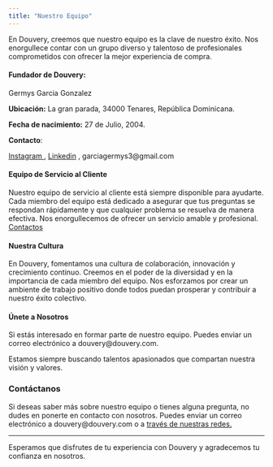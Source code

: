 ```yaml
---
title: "Nuestro Equipo"
---
```

 
En Douvery, creemos que nuestro equipo es la clave de nuestro éxito. Nos enorgullece contar con un grupo diverso y talentoso de profesionales comprometidos con ofrecer la mejor experiencia de compra.

#### Fundador de Douvery:

Germys Garcia Gonzalez

**Ubicación:** La gran parada, 34000 Tenares, República Dominicana.

**Fecha de nacimiento:** 27 de Julio, 2004.

**Contacto**:

[Instagram ](https://www.instagram.com/germys_/), [Linkedin](https://do.linkedin.com/in/germys-garcia-bb50a8253) , garciagermys3\@gmail.com

#### Equipo de Servicio al Cliente

Nuestro equipo de servicio al cliente está siempre disponible para ayudarte. Cada miembro del equipo está dedicado a asegurar que tus preguntas se respondan rápidamente y que cualquier problema se resuelva de manera efectiva. Nos enorgullecemos de ofrecer un servicio amable y profesional. [Contactos](/guias/preguntas-frecuentes/nuestro-equipo#contactanos)

#### Nuestra Cultura

En Douvery, fomentamos una cultura de colaboración, innovación y crecimiento continuo. Creemos en el poder de la diversidad y en la importancia de cada miembro del equipo. Nos esforzamos por crear un ambiente de trabajo positivo donde todos puedan prosperar y contribuir a nuestro éxito colectivo.

#### Únete a Nosotros

Si estás interesado en formar parte de nuestro equipo. Puedes enviar un correo electrónico a douvery\@douvery.com.

Estamos siempre buscando talentos apasionados que compartan nuestra visión y valores.

### Contáctanos

Si deseas saber más sobre nuestro equipo o tienes alguna pregunta, no dudes en ponerte en contacto con nosotros. Puedes enviar un correo electrónico a douvery\@douvery.com o a [través de nuestras redes.](/guias/preguntas-frecuentes/nuestro-equipo#contactanos)

***

Esperamos que disfrutes de tu experiencia con Douvery y agradecemos tu confianza en nosotros.

 